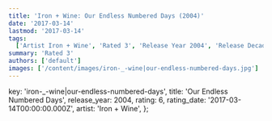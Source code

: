 ```yaml
---
title: 'Iron + Wine: Our Endless Numbered Days (2004)'
date: '2017-03-14'
lastmod: '2017-03-14'
tags:
  ['Artist Iron + Wine', 'Rated 3', 'Release Year 2004', 'Release Decade 2000']
summary: 'Rated 3'
authors: ['default']
images: ['/content/images/iron-_-wine|our-endless-numbered-days.jpg']
---
```


  key: 'iron-_-wine|our-endless-numbered-days',
  title: 'Our Endless Numbered Days',
  release_year: 2004,
  rating: 6,
  rating_date: '2017-03-14T00:00:00.000Z',
  artist: 'Iron + Wine',
};

<MusicRating data={data} />
